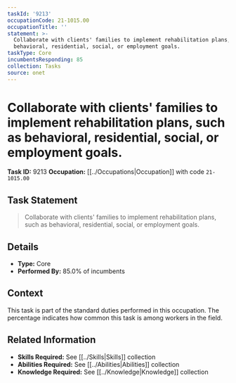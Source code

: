 ```yaml
---
taskId: '9213'
occupationCode: 21-1015.00
occupationTitle: ''
statement: >-
  Collaborate with clients' families to implement rehabilitation plans, such as
  behavioral, residential, social, or employment goals.
taskType: Core
incumbentsResponding: 85
collection: Tasks
source: onet
---
```

# Collaborate with clients' families to implement rehabilitation plans, such as behavioral, residential, social, or employment goals.

**Task ID:** 9213
**Occupation:** [[../Occupations|Occupation]] with code `21-1015.00`

## Task Statement

> Collaborate with clients' families to implement rehabilitation plans, such as behavioral, residential, social, or employment goals.

## Details

- **Type:** Core
- **Performed By:** 85.0% of incumbents

## Context

This task is part of the standard duties performed in this occupation. The percentage indicates how common this task is among workers in the field.

## Related Information

- **Skills Required:** See [[../Skills|Skills]] collection
- **Abilities Required:** See [[../Abilities|Abilities]] collection
- **Knowledge Required:** See [[../Knowledge|Knowledge]] collection
